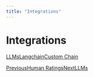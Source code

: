 ```yaml
---
title: "Integrations"
---
```


# Integrations

[LLMs](/galileo/gen-ai-studio-products/galileo-evaluate/integrations/setting-up-your-llms)[Langchain](/galileo/gen-ai-studio-products/galileo-evaluate/integrations/langchain)[Custom Chain](/galileo/gen-ai-studio-products/galileo-evaluate/integrations/custom-chain)

[PreviousHuman Ratings](/galileo/gen-ai-studio-products/galileo-evaluate/concepts/human-ratings)[NextLLMs](/galileo/gen-ai-studio-products/galileo-evaluate/integrations/setting-up-your-llms)